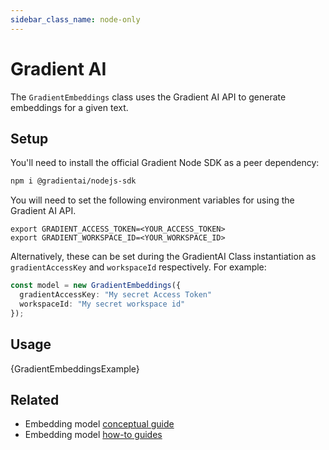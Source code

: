 ```yaml
---
sidebar_class_name: node-only
---
```


# Gradient AI

The `GradientEmbeddings` class uses the Gradient AI API to generate embeddings for a given text.

## Setup

You'll need to install the official Gradient Node SDK as a peer dependency:

```bash npm2yarn
npm i @gradientai/nodejs-sdk
```

You will need to set the following environment variables for using the Gradient AI API.

```
export GRADIENT_ACCESS_TOKEN=<YOUR_ACCESS_TOKEN>
export GRADIENT_WORKSPACE_ID=<YOUR_WORKSPACE_ID>
```

Alternatively, these can be set during the GradientAI Class instantiation as `gradientAccessKey` and `workspaceId` respectively.
For example:

```typescript
const model = new GradientEmbeddings({
  gradientAccessKey: "My secret Access Token"
  workspaceId: "My secret workspace id"
});
```

## Usage


<CodeBlock language="typescript">{GradientEmbeddingsExample}</CodeBlock>

## Related

- Embedding model [conceptual guide](/docs/concepts/#embedding-models)
- Embedding model [how-to guides](/docs/how_to/#embedding-models)

